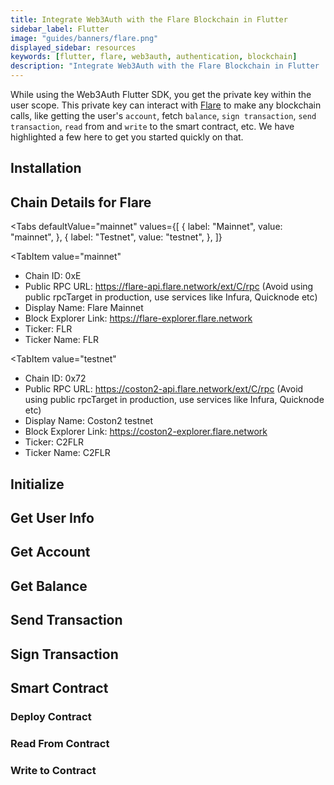 ```yaml
---
title: Integrate Web3Auth with the Flare Blockchain in Flutter
sidebar_label: Flutter
image: "guides/banners/flare.png"
displayed_sidebar: resources
keywords: [flutter, flare, web3auth, authentication, blockchain]
description: "Integrate Web3Auth with the Flare Blockchain in Flutter | Documentation - Web3Auth"
---
```



<SEO
  title="Integrate Web3Auth with the Flare Blockchain in Flutter"
  description="Integrate Web3Auth with the Flare Blockchain in Flutter | Documentation - Web3Auth"
  image="https://web3auth.io/docs/guides/banners/flare.png"
  slug="/connect-blockchain/evm/flare/flutter"
/>

While using the Web3Auth Flutter SDK, you get the private key within the user scope. This private key can interact with
[Flare](https://www.flare.network) to make any blockchain calls, like getting the user's `account`, fetch `balance`, `sign transaction`,
`send transaction`, `read` from and `write` to the smart contract, etc. We have highlighted a few here to get you started quickly on that.

## Installation

<InstallationSnippet />

## Chain Details for Flare

<Tabs
 defaultValue="mainnet"
  values={[
    { label: "Mainnet", value: "mainnet", },
    { label: "Testnet", value: "testnet", },
  ]}
>
<TabItem
  value="mainnet"
>

- Chain ID: 0xE
- Public RPC URL: https://flare-api.flare.network/ext/C/rpc (Avoid using public rpcTarget in production, use services like Infura, Quicknode etc)
- Display Name: Flare Mainnet
- Block Explorer Link: https://flare-explorer.flare.network
- Ticker: FLR
- Ticker Name: FLR

</TabItem>

<TabItem
  value="testnet"
>

- Chain ID: 0x72
- Public RPC URL: https://coston2-api.flare.network/ext/C/rpc (Avoid using public rpcTarget in production, use services like Infura, Quicknode etc)
- Display Name: Coston2 testnet
- Block Explorer Link: https://coston2-explorer.flare.network
- Ticker: C2FLR
- Ticker Name: C2FLR

</TabItem>
</Tabs>

## Initialize

<InitialisationSnippet />

## Get User Info

<UserInfoSnippet />

## Get Account

<GetAccountSnippet />

## Get Balance

<GetBalanceSnippet />

## Send Transaction

<SendTransactionSnippet />

## Sign Transaction

<SignTransactionSnippet />

## Smart Contract

<TestContractSnippet />

### Deploy Contract

<DeployContractSnippet />

### Read From Contract

<ReadContractSnippet />

### Write to Contract

<WriteContractSnippet />
